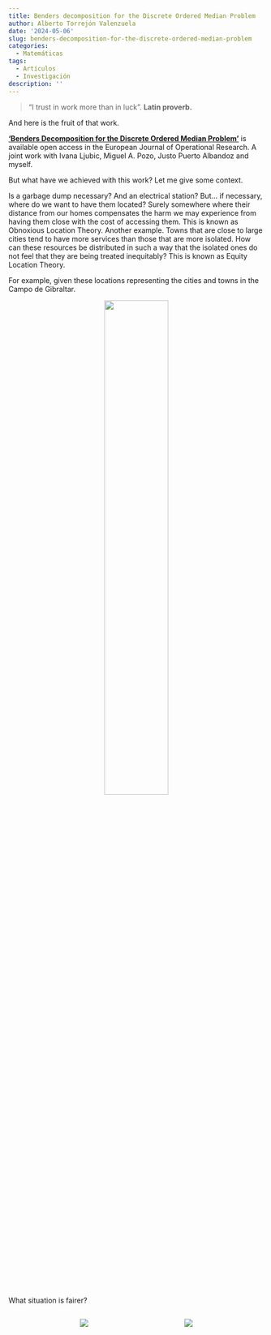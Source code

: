 ```yaml
---
title: Benders decomposition for the Discrete Ordered Median Problem
author: Alberto Torrejón Valenzuela
date: '2024-05-06'
slug: benders-decomposition-for-the-discrete-ordered-median-problem
categories:
  - Matemáticas
tags:
  - Artículos
  - Investigación
description: ''
---
```


> “I trust in work more than in luck”. **Latin proverb.**

And here is the fruit of that work.

[**‘Benders Decomposition for the Discrete Ordered Median Problem’**](https://www.sciencedirect.com/science/article/pii/S0377221724003291?via%3Dihub) is available open access in the European Journal of Operational Research. A joint work with Ivana Ljubic, Miguel A. Pozo, Justo Puerto Albandoz and myself.

But what have we achieved with this work? Let me give some context.

Is a garbage dump necessary? And an electrical station? But... if necessary, where do we want to have them located? Surely somewhere where their distance from our homes compensates the harm we may experience from having them close with the cost of accessing them. This is known as Obnoxious Location Theory. Another example. Towns that are close to large cities tend to have more services than those that are more isolated. How can these resources be distributed in such a way that the isolated ones do not feel that they are being treated inequitably? This is known as Equity Location Theory.

For example, given these locations representing the cities and towns in the Campo de Gibraltar.

<center>
![](/post/Img/ART1_2.jpeg){width=50% height=50%}
</center>

What situation is fairer?

<center>
<div style="display:inline-block;width:40%;height:40%">
  <img src ="/post/Img/ART1_3.jpeg">
</div>
<div style="display:inline-block;width:40%;height:40%">
  <img src ="/post/Img/ART1_4.jpeg">
</div>
</center>

Well... it depends on where you are and how you interpret fairness.
Location problems have been widely studied and their importance in the real world is well established. In turns out that there is a way to generalize all these location problems to extend their study in a common framework through ordered optimization. In particular, in this paper we deal with the Discrete Ordered Median Problem (DOMP), which explores facility location ranking clients by allocation cost. By means of a ordered approach many objective functions can be modeled, e.g.,

<center>
![](/post/Img/ART1_5.png){width=70% height=70%}
</center>

But if we want to compute the exact solution of these location problems there is a very difficult wall to overcome. These problems are difficult to scale in general, i.e., the more individuals that come into play, the more complex they become. Playing against combinatorics is far from easy. In this paper we have studied the application of the Benders Decomposition Algorithm to propose formulations that allow us to obtain solutions for large instances and with complex (or even impossible to model non-ordereded) objective functions, obtaining the best results so far.

<center>
![](/post/Img/ART1_1.png){width=80% height=80%}
</center>
